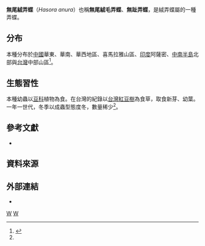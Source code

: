 {{NoteTA
|G1=Butterfly
}}
{{Speciesbox
| taxon = Hasora anura
| binomial_authority = de Niceville, 1889
}}

'''無尾絨弄蝶'''（''Hasora anura''）也稱'''無尾絨毛弄蝶'''、'''無趾弄蝶'''，是絨弄蝶屬的一種弄蝶。

==分布==
本種分布於[[中國|中國]]華東、華南、華西地區、喜馬拉雅山區、[[印度|印度]]阿薩密、[[中南半島|中南半島]]北部與[[台灣|台灣]]中部山區<ref name="978-986-177-669-9">{{cite book|author=徐堉峰 |coauthors= |title=台灣蝴蝶圖鑑．上（弄蝶、鳳蝶、粉蝶） |year=2013 |publisher=晨星出版社 |location=台中市 |isbn=978-986-177-669-9 }}</ref>。

==生態習性==
本種幼蟲以[[豆科|豆科]]植物為食。在台灣的紀錄以[[台灣紅豆樹|台灣紅豆樹]]為食草，取食新芽、幼葉。一年一世代，冬季以成蟲型態度冬，數量稀少<ref name="978-986-177-669-9" />。

==參考文獻==
{{refbegin}} 
* {{TaiBNET| zh=無尾絨弄蝶 | id=413400| binomial= Hasora anura | sub =taiwana | authority=Hsu, Tsukiyama & Chiba, 2005 | var= | accessdate=2014/11/10}} 
{{refend}}

==資料來源==
{{reflist}}

==外部連結==
* {{Commonscat-inline|Hasora anura|無尾絨弄蝶}}

{{Taxonbar}}
[[Category:趾弄蝶屬|W]]
[[Category:臺灣蝴蝶|W]]